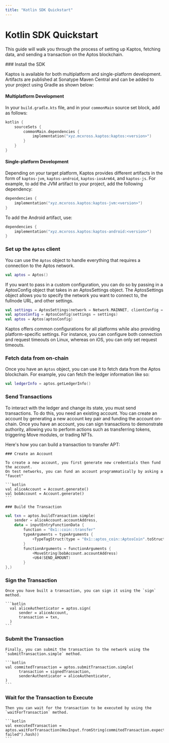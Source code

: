 ```yaml
---
title: "Kotlin SDK Quickstart"
---
```



# Kotlin SDK Quickstart

This guide will walk you through the process of setting up Kaptos,
fetching data, and sending a transaction on the Aptos blockchain.

<Steps>
### Install the SDK

Kaptos is available for both multiplatform and single-platform development.
Artifacts are published at Sonatype Maven Central and can be added to your
project using Gradle as shown below:

#### Multiplatform Development
In your `build.gradle.kts` file, and in your `commonMain` source set block, add as follows:
```kotlin
kotlin {
    sourceSets {
        commonMain.dependencies {
            implementation("xyz.mcxross.kaptos:kaptos:<version>")
        }
    }
}
```

#### Single-platform Development

Depending on your target platform, Kaptos provides different artifacts in the
form of `kaptos-jvm`, `kaptos-android`, `kaptos-iosArm64`, and `kaptos-js`.
For example, to add the JVM artifact to your project, add the following dependency:
```kotlin
dependencies {
    implementation("xyz.mcxross.kaptos:kaptos-jvm:<version>")
}
```

To add the Android artifact, use:
```kotlin
dependencies {
    implementation("xyz.mcxross.kaptos:kaptos-android:<version>")
}
```


### Set up the `Aptos` client

You can use the `Aptos` object to handle everything that requires a connection
to the Aptos network.

```kotlin
val aptos = Aptos()
```
If you want to pass in a custom configuration, you can do so by passing in a
AptosConfig object that takes in an AptosSettings object. The AptosSettings object
allows you to specify the network you want to connect to, the fullnode URL, and
other settings.

```kotlin
val settings = AptosSettings(network = Network.MAINNET, clientConfig = ClientConfig(maxRetries = 10))
val aptosConfig = AptosConfig(settings = settings)
val aptos = Aptos(aptosConfig)
```

<Callout type="info" emoji="ℹ️">
    Kaptos offers common configurations for all platforms while also providing
    platform-specific settings. For instance, you can configure both connection
    and request timeouts on Linux, whereas on iOS, you can only set request timeouts.
</Callout>

### Fetch data from on-chain
  Once you have an `Aptos` object, you can use it to fetch data from the Aptos blockchain.
  For example, you can fetch the ledger information like so:

  ```kotlin
  val ledgerInfo = aptos.getLedgerInfo()
  ```
### Send Transactions
  To interact with the ledger and change its state, you must send transactions.
  To do this, you need an existing account. You can create an account by
  generating a new account key pair and funding the account on-chain.
  Once you have an account, you can sign transactions to demonstrate authority,
  allowing you to perform actions such as transferring tokens, triggering Move
  modules, or trading NFTs.

  Here's how you can build a transaction to transfer APT:

  <Steps>

    ### Create an Account

    To create a new account, you first generate new credentials then fund the account.
    On test networks, you can fund an account programmatically by asking a "faucet"

    ```kotlin
    val aliceAccount = Account.generate()
    val bobAccount = Account.generate()
    ```

    ### Build the Transaction

  ```kotlin
  val txn = aptos.buildTransaction.simple(
      sender = aliceAccount.accountAddress,
      data = inputEntryFunctionData {
          function = "0x1::coin::transfer"
          typeArguments = typeArguments {
              +TypeTagStruct(type = "0x1::aptos_coin::AptosCoin".toStructTag())
          }
          functionArguments = functionArguments {
              +MoveString(bobAccount.accountAddress)
              +U64(SEND_AMOUNT)
          }
  },)
  ```

  ### Sign the Transaction
    Once you have built a transaction, you can sign it using the `sign` method.

    ```kotlin
      val aliceAuthenticator = aptos.sign(
          sender = aliceAccount,
          transaction = txn,
      )
    ```

  ### Submit the Transaction
    Finally, you can submit the transaction to the network using the `submitTransaction.simple` method.

    ```kotlin
    val commitedTransaction = aptos.submitTransaction.simple(
          transaction = signedTransaction,
          senderAuthenticator = aliceAuthenticator,
    )
    ```

  ### Wait for the Transaction to Execute
    Then you can wait for the transaction to be executed by using the `waitForTransaction` method.

    ```kotlin
    val executedTransaction = aptos.waitForTransaction(HexInput.fromString(commitedTransaction.expect("Transaction failed").hash))
    ```
  </Steps>
</Steps>
